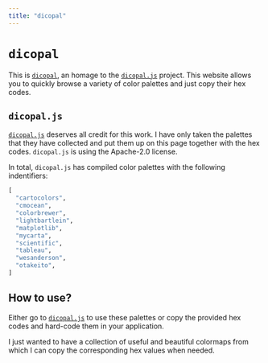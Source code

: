 ```yaml
---
title: "dicopal"
---
```


# `dicopal`
This is [`dicopal`](https://github.com/thomascamminady/dicopal/tree/main), an homage to the [`dicopal.js`](https://github.com/riatelab/dicopal.js)  project. This website allows you to quickly browse a variety of color palettes and just copy their hex codes.


## `dicopal.js`

[`dicopal.js`](https://github.com/riatelab/dicopal.js) deserves all credit for this work. I have only taken the palettes that they have collected and put them up on this page together with the hex codes. `dicopal.js` is using the Apache-2.0 license.

In total, `dicopal.js` has compiled color palettes with the following indentifiers:
```python
[
  "cartocolors",
  "cmocean",
  "colorbrewer",
  "lightbartlein",
  "matplotlib",
  "mycarta",
  "scientific",
  "tableau",
  "wesanderson",
  "otakeito",
]

```

## How to use?

Either go to [`dicopal.js`](https://github.com/riatelab/dicopal.js) to use these palettes or copy the provided hex codes and hard-code them in your application.

I just wanted to have a collection of useful and beautiful colormaps from which I can copy
the corresponding hex values when needed.
